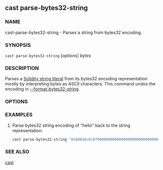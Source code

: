 
## cast parse-bytes32-string

### NAME

cast-parse-bytes32-string - Parses a string from bytes32 encoding.

### SYNOPSIS

`cast parse-bytes32-string` [*options*] _bytes_

### DESCRIPTION

Parses a [Solidity string literal](https://docs.soliditylang.org/en/v0.8.16/types.html#string-literals-and-types) from its bytes32 encoding representation mostly by interpreting bytes as ASCII characters. This command undos the encoding in [--format-bytes32-string](/cast/reference/cast-format-bytes32-string.mdx).

### OPTIONS

<CommonOptions />

### EXAMPLES

1. Parse bytes32 string encoding of "hello" back to the string representation:
   ```sh
   cast parse-bytes32-string "0x68656c6c6f000000000000000000000000000000000000000000000000000000"
   ```

### SEE ALSO

[cast](/cast/reference/overview)
